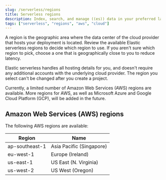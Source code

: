```yaml
---
slug: /serverless/regions
title: Serverless regions
description: Index, search, and manage ((es)) data in your preferred language.
tags: ["serverless", "regions", "aws", "cloud"]
---
```


A region is the geographic area where the data center of the cloud provider that hosts your deployment is located. Review the available Elastic serverless regions to decide which region to use. If you aren't sure which region to pick, choose a one that is geographically close to you to reduce latency. 

Elastic serverless handles all hosting details for you, and doesn't require any additional accounts with the underlying cloud provider. The region you select can't be changed after you create a project. 

<DocCallOut title="Note">
Currently, a limited number of Amazon Web Services (AWS) regions are available. More regions for AWS, as well as Microsoft Azure and Google Cloud Platform (GCP), will be added in the future.
</DocCallOut>

## Amazon Web Services (AWS) regions

The following AWS regions are available:

| Region | Name | 
|--------|------|
| ap-southeast-1 | Asia Pacific (Singapore) |
| eu-west-1 | Europe (Ireland) |
| us-east-1 | US East (N. Virginia) |
| us-west-2 | US West (Oregon) |

